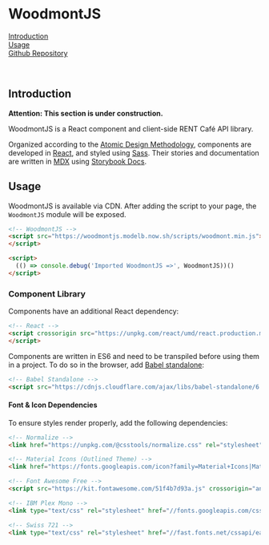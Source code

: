 <!-- Packages -->

<!-- Initialize -->
<Meta title='Getting Started/Welcome' />

# WoodmontJS

[Introduction](#introduction)  
[Usage](#usage)  
[Github Repository](https://woodmontjs.modelb.now.sh/repo)  

<br/>

## Introduction

**Attention: This section is under construction.**

WoodmontJS is a React component and client-side RENT Café API library.

Organized according to the [Atomic Design Methodology][1], components are
developed in [React][2], and styled using [Sass][3]. Their stories and
documentation are written in [MDX][4] using [Storybook Docs][5].

[1]: https://atomicdesign.bradfrost.com/chapter-2/
[2]: https://reactjs.org/
[3]: https://sass-lang.com/
[4]: https://mdxjs.com/
[5]: https://github.com/storybookjs/storybook/tree/master/addons/docs

## Usage

WoodmontJS is available via CDN. After adding the script to your page, the `WoodmontJS` module will be exposed.

```html
<!-- WoodmontJS -->
<script src="https://woodmontjs.modelb.now.sh/scripts/woodmont.min.js">
</script>

<script>
  (() => console.debug('Imported WoodmontJS =>', WoodmontJS))() 
</script>
```

### Component Library

Components have an additional React dependency:

```html
<!-- React -->
<script crossorigin src="https://unpkg.com/react/umd/react.production.min.js">
</script>
```

Components are written in ES6 and need to be transpiled before using them in a
project. To do so in the browser, add [Babel standalone][1]: 

```html
<!-- Babel Standalone -->
<script src="https://cdnjs.cloudflare.com/ajax/libs/babel-standalone/6.26.0/babel.min.js"></script>
```

[1]: https://github.com/babel/babel/tree/master/packages/babel-standalone

#### Font & Icon Dependencies

To ensure styles render properly, add the following dependencies:

```html
<!-- Normalize -->
<link href="https://unpkg.com/@csstools/normalize.css" rel="stylesheet" />

<!-- Material Icons (Outlined Theme) -->
<link href="https://fonts.googleapis.com/icon?family=Material+Icons|Material+Icons+Outlined" rel="stylesheet">

<!-- Font Awesome Free -->
<script src="https://kit.fontawesome.com/51f4b7d93a.js" crossorigin="anonymous"></script>

<!-- IBM Plex Mono -->
<link type="text/css" rel="stylesheet" href="//fonts.googleapis.com/css2?family=IBM+Plex+Mono:wght@200;300;400;500;600;700&display=swap" />

<!-- Swiss 721 -->
<link type="text/css" rel="stylesheet" href="//fast.fonts.net/cssapi/ea5e2124-bbdb-4e91-8a98-9b549b432fdb.css" />
```
